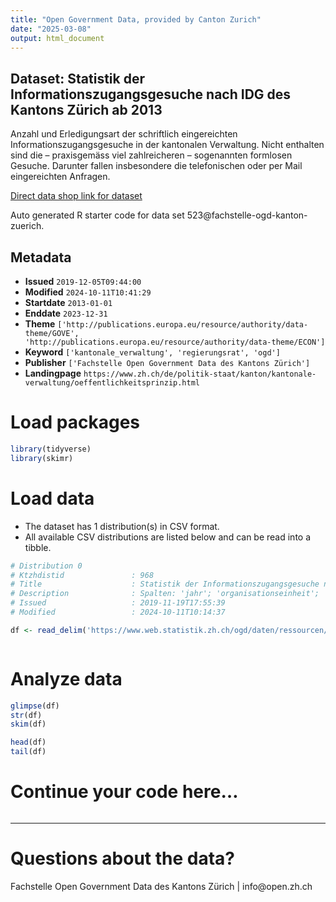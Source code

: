 ```yaml
---
title: "Open Government Data, provided by Canton Zurich"
date: "2025-03-08"
output: html_document
---
```


## Dataset: Statistik der Informationszugangsgesuche nach IDG des Kantons Zürich ab 2013

Anzahl und Erledigungsart der schriftlich eingereichten Informationszugangsgesuche in der kantonalen Verwaltung. Nicht enthalten sind die – praxisgemäss viel zahlreicheren – sogenannten formlosen Gesuche. Darunter fallen insbesondere die telefonischen oder per Mail eingereichten Anfragen. 

[Direct data shop link for dataset](https://www.zh.ch/de/politik-staat/statistik-daten/datenkatalog.html#/datasets/523@fachstelle-ogd-kanton-zuerich)

Auto generated R starter code for data set 523@fachstelle-ogd-kanton-zuerich.

## Metadata

- **Issued** `2019-12-05T09:44:00`
- **Modified** `2024-10-11T10:41:29`
- **Startdate** `2013-01-01`
- **Enddate** `2023-12-31`
- **Theme** `['http://publications.europa.eu/resource/authority/data-theme/GOVE', 'http://publications.europa.eu/resource/authority/data-theme/ECON']`
- **Keyword** `['kantonale_verwaltung', 'regierungsrat', 'ogd']`
- **Publisher** `['Fachstelle Open Government Data des Kantons Zürich']`
- **Landingpage** `https://www.zh.ch/de/politik-staat/kanton/kantonale-verwaltung/oeffentlichkeitsprinzip.html`


# Load packages

```r

library(tidyverse)
library(skimr)

```

# Load data

-   The dataset has 1 distribution(s) in CSV format.
-   All available CSV distributions are listed below and can be read into a tibble.

```r

# Distribution 0
# Ktzhdistid               : 968
# Title                    : Statistik der Informationszugangsgesuche nach IDG des Kantons Zürich
# Description              : Spalten: 'jahr'; 'organisationseinheit'; 'gesuche_haengig_jan' (am 1. Januar des Jahres); 'gesuche_total' (des gesamten Jahres); 'zugang_uneingeschraenkt_gewaehrt'; 'zugang_teilweise_gewaehrt'; 'zugang_vollstaendig_abgelehnt'; 'anderweitige_erledigung' (z.B. Rückzug, Gegenstandslosigkeit); 'gesuche_haengig_dez' (am 31. Dezember des Jahres).
# Issued                   : 2019-11-19T17:55:39
# Modified                 : 2024-10-11T10:14:37

df <- read_delim('https://www.web.statistik.zh.ch/ogd/daten/ressourcen/KTZH_00000523_00000968.csv')



```

# Analyze data

```r

glimpse(df)
str(df)
skim(df)

head(df)
tail(df)

```

# Continue your code here...

```r

```

------------------------------------------------------------------------

# Questions about the data?

Fachstelle Open Government Data des Kantons Zürich | info@open.zh.ch
